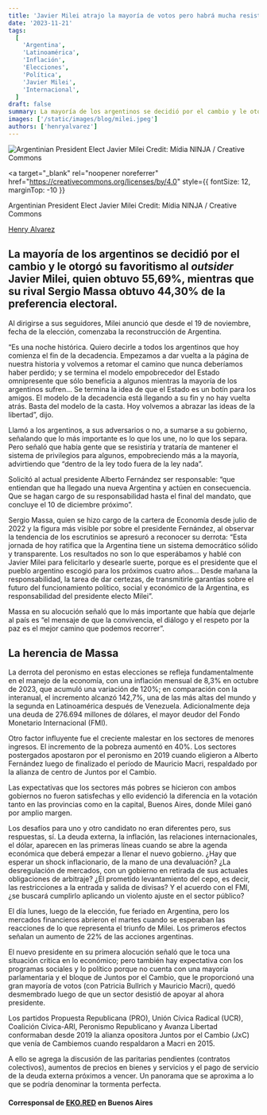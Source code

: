 ```yaml
---
title: 'Javier Milei atrajo la mayoría de votos pero habrá mucha resistencia a sus propuestas'
date: '2023-11-21'
tags:
  [
    'Argentina',
    'Latinoamérica',
    'Inflación',
    'Elecciones',
    'Política',
    'Javier Milei',
    'Internacional',
  ]
draft: false
summary: La mayoría de los argentinos se decidió por el cambio y le otorgó su favoritismo al “outsider” Javier Milei, quien obtuvo 55,69%, mientras que su rival Sergio Massa obtuvo 44,30% de la preferencia electoral.
images: ['/static/images/blog/milei.jpeg']
authors: ['henryalvarez']
---
```


![Argentinian President Elect Javier Milei Credit: Mídia NINJA / Creative Commons](/static/images/blog/milei.jpeg)

<a
  target="_blank"
  rel="noopener noreferrer"
  href="https://creativecommons.org/licenses/by/4.0"
  style={{ fontSize: 12, marginTop: -10 }}
>
  Argentinian President Elect Javier Milei Credit: Mídia NINJA / Creative Commons
</a>

[Henry Alvarez](https://twitter.com/halvr55)

## La mayoría de los argentinos se decidió por el cambio y le otorgó su favoritismo al <em>outsider</em> Javier Milei, quien obtuvo 55,69%, mientras que su rival Sergio Massa obtuvo 44,30% de la preferencia electoral.

Al dirigirse a sus seguidores, Milei anunció que desde el 19 de noviembre, fecha de la elección, comenzaba la reconstrucción de Argentina.

“Es una noche histórica. Quiero decirle a todos los argentinos que hoy comienza el fin de la decadencia. Empezamos a dar vuelta a la página de nuestra historia y volvemos a retomar el camino que nunca deberíamos haber perdido; y se termina el modelo empobrecedor del Estado omnipresente que sólo beneficia a algunos mientras la mayoría de los argentinos sufren… Se termina la idea de que el Estado es un botín para los amigos. El modelo de la decadencia está llegando a su fin y no hay vuelta atrás. Basta del modelo de la casta. Hoy volvemos a abrazar las ideas de la libertad”, dijo.

Llamó a los argentinos, a sus adversarios o no, a sumarse a su gobierno, señalando que lo más importante es lo que los une, no lo que los separa. Pero señaló que había gente que se resistiría y trataría de mantener el sistema de privilegios para algunos, empobreciendo más a la mayoría, advirtiendo que “dentro de la ley todo fuera de la ley nada”.

Solicitó al actual presidente Alberto Fernández ser responsable: “que entiendan que ha llegado una nueva Argentina y actúen en consecuencia. Que se hagan cargo de su responsabilidad hasta el final del mandato, que concluye el 10 de diciembre próximo”.

Sergio Massa, quien se hizo cargo de la cartera de Economía desde julio de 2022 y la figura más visible por sobre el presidente Fernández, al observar la tendencia de los escrutinios se apresuró a reconocer su derrota: “Esta jornada de hoy ratifica que la Argentina tiene un sistema democrático sólido y transparente. Los resultados no son lo que esperábamos y hablé con Javier Milei para felicitarlo y desearle suerte, porque es el presidente que el pueblo argentino escogió para los próximos cuatro años… Desde mañana la responsabilidad, la tarea de dar certezas, de transmitirle garantías sobre el futuro del funcionamiento político, social y económico de la Argentina, es responsabilidad del presidente electo Milei”.

Massa en su alocución señaló que lo más importante que había que dejarle al país es “el mensaje de que la convivencia, el diálogo y el respeto por la paz es el mejor camino que podemos recorrer”.

## La herencia de Massa

La derrota del peronismo en estas elecciones se refleja fundamentalmente en el manejo de la economía, con una inflación mensual de 8,3% en octubre de 2023, que acumuló una variación de 120%; en comparación con la interanual, el incremento alcanzó 142,7%, una de las más altas del mundo y la segunda en Latinoamérica después de Venezuela. Adicionalmente deja una deuda de 276.694 millones de dólares, el mayor deudor del Fondo Monetario Internacional (FMI).

Otro factor influyente fue el creciente malestar en los sectores de menores ingresos. El incremento de la pobreza aumentó en 40%. Los sectores postergados apostaron por el peronismo en 2019 cuando eligieron a Alberto Fernández luego de finalizado el período de Mauricio Macri, respaldado por la alianza de centro de Juntos por el Cambio.

Las expectativas que los sectores más pobres se hicieron con ambos gobiernos no fueron satisfechas y ello evidenció la diferencia en la votación tanto en las provincias como en la capital, Buenos Aires, donde Milei ganó por amplio margen.

Los desafíos para uno y otro candidato no eran diferentes pero, sus respuestas, sí. La deuda externa, la inflación, las relaciones internacionales, el dólar, aparecen en las primeras líneas cuando se abre la agenda económica que deberá empezar a llenar el nuevo gobierno. ¿Hay que esperar un shock inflacionario, de la mano de una devaluación? ¿La desregulación de mercados, con un gobierno en retirada de sus actuales obligaciones de arbitraje? ¿El prometido levantamiento del cepo, es decir, las restricciones a la entrada y salida de divisas? Y el acuerdo con el FMI, ¿se buscará cumplirlo aplicando un violento ajuste en el sector público?

El día lunes, luego de la elección, fue feriado en Argentina, pero los mercados financieros abrieron el martes cuando se esperaban las reacciones de lo que representa el triunfo de Milei. Los primeros efectos señalan un aumento de 22% de las acciones argentinas.

El nuevo presidente en su primera alocución señaló que le toca una situación crítica en lo económico; pero también hay expectativa con los programas sociales y lo político porque no cuenta con una mayoría parlamentaria y el bloque de Juntos por el Cambio, que le proporcionó una gran mayoría de votos (con Patricia Bullrich y Mauricio Macri), quedó desmembrado luego de que un sector desistió de apoyar al ahora presidente.

Los partidos Propuesta Republicana (PRO), Unión Cívica Radical (UCR), Coalición Cívica-ARI, Peronismo Republicano y Avanza Libertad conformaban desde 2019 la alianza opositora Juntos por el Cambio (JxC) que venía de Cambiemos cuando respaldaron a Macri en 2015.

A ello se agrega la discusión de las paritarias pendientes (contratos colectivos), aumentos de precios en bienes y servicios y el pago de servicio de la deuda externa próximos a vencer. Un panorama que se aproxima a lo que se podría denominar la tormenta perfecta.

#### Corresponsal de [EKO.RED](https://eko.red) en Buenos Aires
